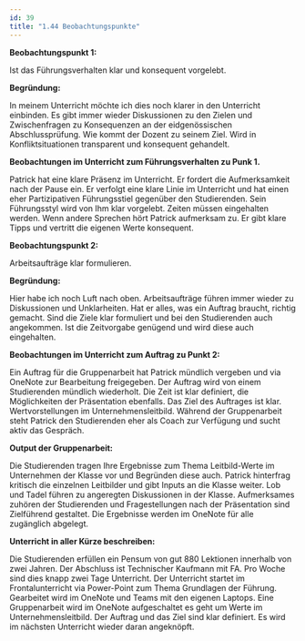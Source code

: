 ```yaml
---
id: 39
title: "1.44 Beobachtungspunkte"
---
```


**Beobachtungspunkt 1:**
 
Ist das Führungsverhalten klar und konsequent vorgelebt.

**Begründung:**

In meinem Unterricht möchte ich dies noch klarer in den Unterricht einbinden. Es gibt immer wieder Diskussionen zu den Zielen und Zwischenfragen zu Konsequenzen an der eidgenössischen Abschlussprüfung.
Wie kommt der Dozent zu seinem Ziel. 
Wird in Konfliktsituationen transparent und konsequent gehandelt. 

**Beobachtungen im Unterricht zum Führungsverhalten zu Punk 1.**

Patrick hat eine klare Präsenz im Unterricht. Er fordert die Aufmerksamkeit nach der Pause ein. Er verfolgt eine klare Linie im Unterricht und hat einen eher Partizipativen Führungsstiel gegenüber den Studierenden. Sein Führungsstyl wird von Ihm klar vorgelebt. Zeiten müssen eingehalten werden. Wenn andere Sprechen hört Patrick aufmerksam zu. Er gibt klare Tipps und vertritt die eigenen Werte konsequent.  

**Beobachtungspunkt 2:**

Arbeitsaufträge klar formulieren.

**Begründung:**

Hier habe ich noch Luft nach oben. Arbeitsaufträge führen immer wieder zu Diskussionen und Unklarheiten. Hat er alles, was ein Auftrag braucht, richtig gemacht. Sind die Ziele klar formuliert und bei den Studierenden auch angekommen. Ist die Zeitvorgabe genügend und wird diese auch eingehalten. 

**Beobachtungen im Unterricht zum Auftrag zu Punkt 2:**

Ein Auftrag für die Gruppenarbeit hat Patrick mündlich vergeben und via OneNote zur Bearbeitung freigegeben. Der Auftrag wird von einem Studierenden mündlich wiederholt. Die Zeit ist klar definiert, die Möglichkeiten der Präsentation ebenfalls. Das Ziel des Auftrages ist klar. Wertvorstellungen im Unternehmensleitbild. Während der Gruppenarbeit steht Patrick den Studierenden eher als Coach zur Verfügung und sucht aktiv das Gespräch. 

**Output der Gruppenarbeit:**

Die Studierenden tragen Ihre Ergebnisse zum Thema Leitbild-Werte im Unternehmen der Klasse vor und Begründen diese auch. Patrick hinterfrag kritisch die einzelnen Leitbilder und gibt Inputs an die Klasse weiter. Lob und Tadel führen zu angeregten Diskussionen in der Klasse. Aufmerksames zuhören der Studierenden und Fragestellungen nach der Präsentation sind Zielführend gestaltet. Die Ergebnisse werden im OneNote für alle zugänglich abgelegt. 

**Unterricht in aller Kürze beschreiben:**

Die Studierenden erfüllen ein Pensum von gut 880 Lektionen innerhalb von zwei Jahren. Der Abschluss ist Technischer Kaufmann mit FA. Pro Woche sind dies knapp zwei Tage Unterricht. Der Unterricht startet im Frontalunterricht via Power-Point zum Thema Grundlagen der Führung. Gearbeitet wird im OneNote und Teams mit den eigenen Laptops. Eine Gruppenarbeit wird im OneNote aufgeschaltet es geht um Werte im Unternehmensleitbild. Der Auftrag und das Ziel sind klar definiert. Es wird im nächsten Unterricht wieder daran angeknöpft.
